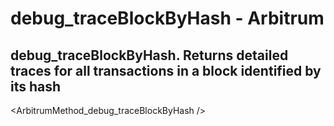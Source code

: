 # debug_traceBlockByHash  - Arbitrum

## debug_traceBlockByHash. Returns detailed traces for all transactions in a block identified by its hash


<ArbitrumMethod_debug_traceBlockByHash />
